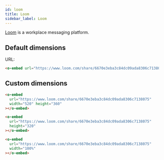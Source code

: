 ```yaml
---
id: loom
title: Loom
sidebar_label: Loom
---
```


[Loom] is a workplace messaging platform.

[Loom]: https://www.loom.com

## Default dimensions

URL: 

```html
<o-embed url="https://www.loom.com/share/6670e3eba3c84dc09ada8306c7138075"></o-embed>
```

<o-embed
url="https://www.loom.com/share/6670e3eba3c84dc09ada8306c7138075"></o-embed>

## Custom dimensions

```html
<o-embed
  url="https://www.loom.com/share/6670e3eba3c84dc09ada8306c7138075"
  width="520" height="360"
></o-embed>
```

<o-embed
url="https://www.loom.com/share/6670e3eba3c84dc09ada8306c7138075" width="520" height="360"></o-embed>

```html
<o-embed
  url="https://www.loom.com/share/6670e3eba3c84dc09ada8306c7138075"
  height="320"
></o-embed>
```

<o-embed url="https://www.loom.com/share/6670e3eba3c84dc09ada8306c7138075" height="320"></o-embed>

```html
<o-embed
  url="https://www.loom.com/share/6670e3eba3c84dc09ada8306c7138075"
  width="100%"
></o-embed>
```

<o-embed url="https://www.loom.com/share/6670e3eba3c84dc09ada8306c7138075" width="100%"></o-embed>
